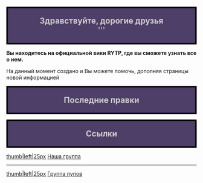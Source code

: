 <mainpage-leftcolumn-start/>

<div style="border:4px solid #000000; background:#4d3f68; text-align:center; font-size:150%; color:#cccccc">'''Здравствуйте, дорогие друзья'''<br />'''</div>

'''Вы находитесь на официальной вики RYTP, где вы сможете узнать все о нем.'''

На данный момент создано [[Служебная:Allpages|{{NUMBEROFARTICLES}}]] {{plural:{{NUMBEROFARTICLES}}|статья|статьи|статей}} и Вы можете помочь, дополняя страницы новой информацией

<mainpage-endcolumn/>
<mainpage-rightcolumn-start/>

<div style="border:4px solid #000000; background:#4d3f68; text-align:center; font-size:150%; color:#cccccc">'''Последние правки'''</div>
<activityfeed size="5" shortlist="true"></activityfeed>
<div style="border:4px solid #000000; background:#4d3f68; text-align:center; font-size:150%; color:#cccccc">'''Ссылки'''</div>

[[Файл:Vk_icon-icons.com_66681.png|thumb|left|25px]] [https://vk.com/ruspoopwiki Наша группа]
----
[[Файл:Vk_icon-icons.com_66681.png|thumb|left|25px]] [https://vk.com/russianpoop Группа пупов]
<mainpage-endcolumn/>